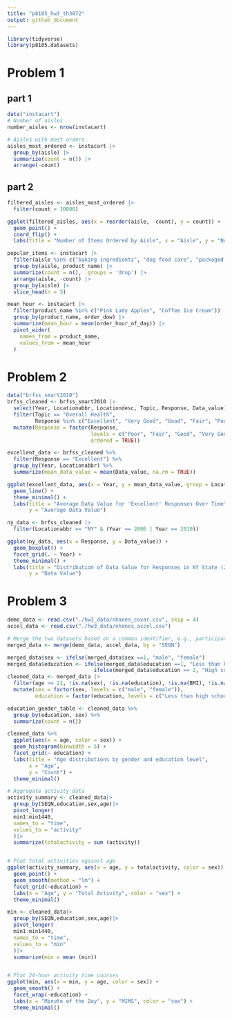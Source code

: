 ```yaml
---
title: "p8105_hw3_th3072"
output: github_document
---
```


```r
library(tidyverse)
library(p8105.datasets)

```

# Problem 1

## part 1
```r
data("instacart")
# Number of aisles
number_aisles <- nrow(instacart)

# Aisles with most orders
aisles_most_ordered <- instacart |>
  group_by(aisle) |>
  summarize(count = n()) |>
  arrange(-count)
```

## part 2
```r
filtered_aisles <- aisles_most_ordered |>
  filter(count > 10000)

ggplot(filtered_aisles, aes(x = reorder(aisle, -count), y = count)) +
  geom_point() +
  coord_flip() +
  labs(title = "Number of Items Ordered by Aisle", x = "Aisle", y = "Number of Orders")
```

```r
popular_items <- instacart |>
  filter(aisle %in% c("baking ingredients", "dog food care", "packaged vegetables fruits")) |>
  group_by(aisle, product_name) |>
  summarize(count = n(), .groups = 'drop') |>
  arrange(aisle, -count) |>
  group_by(aisle) |>
  slice_head(n = 3)

```

```r
mean_hour <- instacart |>
  filter(product_name %in% c("Pink Lady Apples", "Coffee Ice Cream")) |>
  group_by(product_name, order_dow) |>
  summarize(mean_hour = mean(order_hour_of_day)) |>
  pivot_wider(
    names_from = product_name,
    values_from = mean_hour
  )
```

# Problem 2

```r
data("brfss_smart2010")
brfss_cleaned <- brfss_smart2010 |>
  select(Year, Locationabbr, Locationdesc, Topic, Response, Data_value) |>
  filter(Topic == "Overall Health", 
         Response %in% c("Excellent", "Very Good", "Good", "Fair", "Poor")) |>
  mutate(Response = factor(Response, 
                           levels = c("Poor", "Fair", "Good", "Very Good", "Excellent"), 
                           ordered = TRUE))

```

```r
excellent_data <- brfss_cleaned %>%
  filter(Response == "Excellent") %>%
  group_by(Year, Locationabbr) %>%
  summarize(mean_data_value = mean(Data_value, na.rm = TRUE))

ggplot(excellent_data, aes(x = Year, y = mean_data_value, group = Locationabbr, color = Locationabbr)) +
  geom_line() +
  theme_minimal() +
  labs(title = "Average Data Value for 'Excellent' Responses Over Time", 
       y = "Average Data Value")

```
```r
ny_data <- brfss_cleaned |>
  filter(Locationabbr == "NY" & (Year == 2006 | Year == 2010))

ggplot(ny_data, aes(x = Response, y = Data_value)) +
  geom_boxplot() +
  facet_grid(. ~ Year) +
  theme_minimal() +
  labs(title = "Distribution of Data Value for Responses in NY State (2006 & 2010)", 
       y = "Data Value")

```


# Problem 3
```r
demo_data <- read.csv("./hw3_data/nhanes_covar.csv", skip = 4)
accel_data <- read.csv("./hw3_data/nhanes_accel.csv")

# Merge the two datasets based on a common identifier, e.g., participant_id
merged_data <- merge(demo_data, accel_data, by = "SEQN")

```

```r
merged_data$sex <- ifelse(merged_data$sex ==1, "male", "female")
merged_data$education <- ifelse(merged_data$education ==1, "Less than high school",
                            ifelse(merged_data$education == 2, "High school equivalent", "More than high school"))
cleaned_data <- merged_data |>
  filter(age >= 21, !is.na(sex), !is.na(education), !is.na(BMI), !is.na(age)) |>
  mutate(sex = factor(sex, levels = c("male", "female")),
         education = factor(education, levels = c("Less than high school", "High school equivalent", "More than high school")))
```

```r
education_gender_table <- cleaned_data %>%
  group_by(education, sex) %>%
  summarize(count = n())

```

```r
cleaned_data %>%
  ggplot(aes(x = age, color = sex)) +
  geom_histogram(binwidth = 5) +
  facet_grid(~ education) +
  labs(title = "Age distributions by gender and education level",
       x = "Age",
       y = "Count") +
  theme_minimal()

```
```r
# Aggregate activity data
activity_summary <- cleaned_data|>
  group_by(SEQN,education,sex,age)|>
  pivot_longer(
  min1:min1440,
  names_to = "time",
  values_to = "activity"
  )|>
  summarize(totalactivity = sum (activity))


# Plot total activities against age
ggplot(activity_summary, aes(x = age, y = totalactivity, color = sex)) +
  geom_point() +
  geom_smooth(method = "lm") +
  facet_grid(~education) +
  labs(x = "Age", y = "Total Activity", color = "sex") +
  theme_minimal()
```

```r
min <- cleaned_data|>
  group_by(SEQN,education,sex,age)|>
  pivot_longer(
  min1:min1440,
  names_to = "time",
  values_to = "min"
  )|>
  summarize(min = mean (min))


# Plot 24-hour activity time courses
ggplot(min, aes(x = min, y = age, color = sex)) +
  geom_smooth() +
  facet_wrap(~education) +
  labs(x = "Minute of the Day", y = "MIMS", color = "sex") +
  theme_minimal()

```

